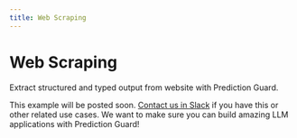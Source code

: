 ```yaml
---
title: Web Scraping
---
```


# Web Scraping

Extract structured and typed output from website with Prediction Guard. 

This example will be posted soon. [Contact us in Slack](../support) if you have this or other related use cases. We want to make sure you can build amazing LLM applications with Prediction Guard!